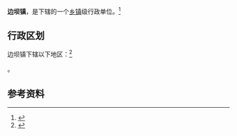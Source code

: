 {{中国乡级行政区|54/21/33/101/000}}

'''边坝镇'''，是{{PRC admin/fullname|54/21/33/101/000|3}}下辖的一个[[乡镇|乡镇]]级行政单位。<ref>{{PRC admin/ref sgc|{{PRC admin/parent|54/21/33/101/000}}}}</ref>

== 行政区划 ==

边坝镇下辖以下地区：<ref>{{PRC admin/ref sgc|54/21/33/101/000}}</ref>

{{PRC admin/children|54/21/33/101/000}}。

== 参考资料 ==

{{reflist}}

{{行政区划小作品}}
{{PRC admin/navcat|54/21/33/101/000}}